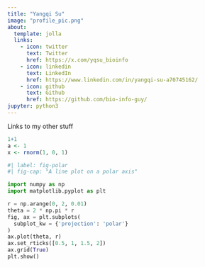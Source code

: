 ```yaml
---
title: "Yangqi Su"
image: "profile_pic.png"
about:
  template: jolla
  links:
    - icon: twitter
      text: Twitter
      href: https://x.com/yqsu_bioinfo
    - icon: linkedin
      text: LinkedIn
      href: https://www.linkedin.com/in/yangqi-su-a70745162/
    - icon: github
      text: Github
      href: https://github.com/bio-info-guy/
jupyter: python3
---
```


Links to my other stuff

```r
1+1
a <- 1
x <- rnorm(1, 0, 1)
```

```python
#| label: fig-polar
#| fig-cap: "A line plot on a polar axis"

import numpy as np
import matplotlib.pyplot as plt

r = np.arange(0, 2, 0.01)
theta = 2 * np.pi * r
fig, ax = plt.subplots(
  subplot_kw = {'projection': 'polar'} 
)
ax.plot(theta, r)
ax.set_rticks([0.5, 1, 1.5, 2])
ax.grid(True)
plt.show()
```
